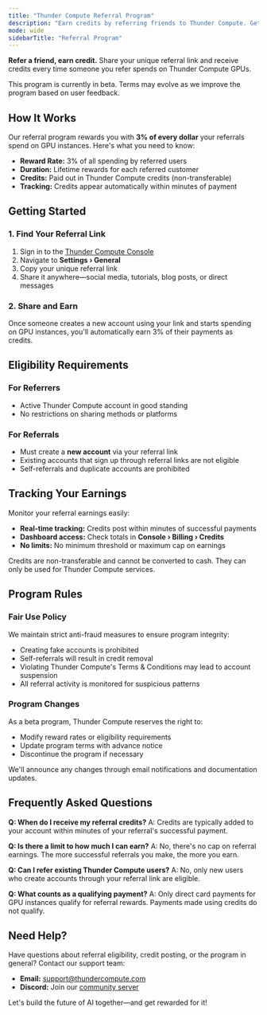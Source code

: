 ```yaml
---
title: "Thunder Compute Referral Program"
description: "Earn credits by referring friends to Thunder Compute. Get 3% of every dollar your referrals spend on GPU instances with our lifetime rewards program."
mode: wide
sidebarTitle: "Referral Program"
---
```


**Refer a friend, earn credit.** Share your unique referral link and receive credits every time someone you refer spends on Thunder Compute GPUs.

<Note>
  This program is currently in beta. Terms may evolve as we improve the program based on user feedback.
</Note>

## How It Works

Our referral program rewards you with **3% of every dollar** your referrals spend on GPU instances. Here's what you need to know:

- **Reward Rate:** 3% of all spending by referred users
- **Duration:** Lifetime rewards for each referred customer
- **Credits:** Paid out in Thunder Compute credits (non-transferable)
- **Tracking:** Credits appear automatically within minutes of payment

## Getting Started

### 1. Find Your Referral Link

1. Sign in to the [Thunder Compute Console](https://console.thundercompute.com/)
2. Navigate to **Settings › General**
3. Copy your unique referral link
4. Share it anywhere—social media, tutorials, blog posts, or direct messages

### 2. Share and Earn

Once someone creates a new account using your link and starts spending on GPU instances, you'll automatically earn 3% of their payments as credits.

## Eligibility Requirements

### For Referrers
- Active Thunder Compute account in good standing
- No restrictions on sharing methods or platforms

### For Referrals
- Must create a **new account** via your referral link
- Existing accounts that sign up through referral links are not eligible
- Self-referrals and duplicate accounts are prohibited

## Tracking Your Earnings

Monitor your referral earnings easily:

- **Real-time tracking:** Credits post within minutes of successful payments
- **Dashboard access:** Check totals in **Console › Billing › Credits**
- **No limits:** No minimum threshold or maximum cap on earnings

<Warning>
  Credits are non-transferable and cannot be converted to cash. They can only be used for Thunder Compute services.
</Warning>

## Program Rules

### Fair Use Policy

We maintain strict anti-fraud measures to ensure program integrity:

- Creating fake accounts is prohibited
- Self-referrals will result in credit removal
- Violating Thunder Compute's Terms & Conditions may lead to account suspension
- All referral activity is monitored for suspicious patterns

### Program Changes

As a beta program, Thunder Compute reserves the right to:
- Modify reward rates or eligibility requirements
- Update program terms with advance notice
- Discontinue the program if necessary

We'll announce any changes through email notifications and documentation updates.

## Frequently Asked Questions

**Q: When do I receive my referral credits?**
A: Credits are typically added to your account within minutes of your referral's successful payment.

**Q: Is there a limit to how much I can earn?**
A: No, there's no cap on referral earnings. The more successful referrals you make, the more you earn.

**Q: Can I refer existing Thunder Compute users?**
A: No, only new users who create accounts through your referral link are eligible.

**Q: What counts as a qualifying payment?**
A: Only direct card payments for GPU instances qualify for referral rewards. Payments made using credits do not qualify.

## Need Help?

Have questions about referral eligibility, credit posting, or the program in general? Contact our support team:

- **Email:** [support@thundercompute.com](mailto:support@thundercompute.com)
- **Discord:** Join our [community server](https://discord.gg/nwuETS9jJK)

Let's build the future of AI together—and get rewarded for it!
